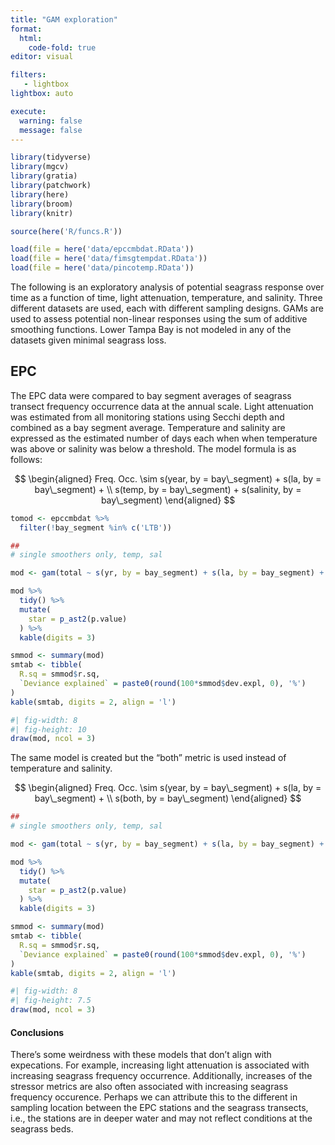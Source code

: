 ```yaml
---
title: "GAM exploration"
format: 
  html:
    code-fold: true
editor: visual

filters:
   - lightbox
lightbox: auto

execute:
  warning: false
  message: false
---
```


```r
library(tidyverse)
library(mgcv)
library(gratia)
library(patchwork)
library(here)
library(broom)
library(knitr)

source(here('R/funcs.R'))

load(file = here('data/epccmbdat.RData'))
load(file = here('data/fimsgtempdat.RData'))
load(file = here('data/pincotemp.RData'))
```

The following is an exploratory analysis of potential seagrass response over time as a function of time, light attenuation, temperature, and salinity. Three different datasets are used, each with different sampling designs. GAMs are used to assess potential non-linear responses using the sum of additive smoothing functions. Lower Tampa Bay is not modeled in any of the datasets given minimal seagrass loss.

## EPC

The EPC data were compared to bay segment averages of seagrass transect frequency occurrence data at the annual scale. Light attenuation was estimated from all monitoring stations using Secchi depth and combined as a bay segment average. Temperature and salinity are expressed as the estimated number of days each when when temperature was above or salinity was below a threshold. The model formula is as follows:

$$
\begin{aligned}
Freq. Occ. \sim s(year, by = bay\_segment) + s(la, by = bay\_segment) + 
\\
s(temp, by = bay\_segment) + s(salinity, by = bay\_segment)
\end{aligned}
$$

```r
tomod <- epccmbdat %>% 
  filter(!bay_segment %in% c('LTB'))

##
# single smoothers only, temp, sal

mod <- gam(total ~ s(yr, by = bay_segment) + s(la, by = bay_segment) + s(temp, by = bay_segment) + s(sal, by = bay_segment), data = tomod, method = 'REML')

mod %>% 
  tidy() %>% 
  mutate(
    star = p_ast2(p.value)
  ) %>% 
  kable(digits = 3)
```

```r
smmod <- summary(mod)
smtab <- tibble(
  R.sq = smmod$r.sq,
  `Deviance explained` = paste0(round(100*smmod$dev.expl, 0), '%')
)
kable(smtab, digits = 2, align = 'l')
```

```r
#| fig-width: 8
#| fig-height: 10
draw(mod, ncol = 3)
```

The same model is created but the "both" metric is used instead of temperature and salinity.

$$
\begin{aligned}
Freq. Occ. \sim s(year, by = bay\_segment) + s(la, by = bay\_segment) + 
\\
s(both, by = bay\_segment)
\end{aligned}
$$

```r
##
# single smoothers only, temp, sal

mod <- gam(total ~ s(yr, by = bay_segment) + s(la, by = bay_segment) + s(both, by = bay_segment), data = tomod, method = 'REML')

mod %>% 
  tidy() %>% 
  mutate(
    star = p_ast2(p.value)
  ) %>% 
  kable(digits = 3)
```

```r
smmod <- summary(mod)
smtab <- tibble(
  R.sq = smmod$r.sq,
  `Deviance explained` = paste0(round(100*smmod$dev.expl, 0), '%')
)
kable(smtab, digits = 2, align = 'l')
```

```r
#| fig-width: 8
#| fig-height: 7.5
draw(mod, ncol = 3)
```

#### Conclusions

There's some weirdness with these models that don't align with expecations.  For example, increasing light attenuation is associated with increasing seagrass frequency occurrence.  Additionally, increases of the stressor metrics are also often associated with increasing seagrass frequency occurence. Perhaps we can attribute this to the different in sampling location between the EPC stations and the seagrass transects, i.e., the stations are in deeper water and may not reflect conditions at the seagrass beds. 